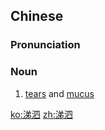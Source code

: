 ==Chinese==
{{zh-forms}}

===Pronunciation===
{{zh-pron
|m=tìsì
|cat=n
}}

===Noun===
{{zh-noun}}

# {{lb|zh|literary}} [[tear]]s and [[mucus]]

[[ko:涕泗]]
[[zh:涕泗]]